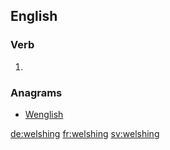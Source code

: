 
==English==

===Verb===
{{head|en}}

# {{present participle of|welsh|lang=en}}

===Anagrams===
* [[Wenglish#English|Wenglish]]

[[de:welshing]]
[[fr:welshing]]
[[sv:welshing]]